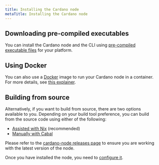 ```yaml
---
title: Installing the Cardano node
metaTitle: Installing the Cardano node
---
```


## Downloading pre-compiled executables

You can install the Cardano node and the CLI using
[pre-compiled executable files](https://github.com/intersectmbo/cardano-node/releases/latest)
for your platform.

## Using Docker

You can also use a [Docker](https://www.docker.com/) image to run your Cardano node in a container. For more details, see [this explainer](https://github.com/input-output-hk/cardano-node-wiki/blob/main/docs/Docker.md).

## Building from source

Alternatively, if you want to build from source, there are two options
available to you. Depending on your build tool preference, you can build from
the source code using either of the following:

- [Assisted with Nix](https://github.com/input-output-hk/cardano-node-wiki/blob/main/docs/getting-started/building-the-node-using-nix.md) (recommended) 
- [Manually with Cabal](https://github.com/input-output-hk/cardano-node-wiki/blob/main/docs/getting-started/install.md)

Please refer to the [cardano-node releases page](https://github.com/intersectmbo/cardano-node/releases/latest) to ensure you are working with the latest version of the node.

Once you have installed the node, you need to [configure it](https://github.com/input-output-hk/cardano-node-wiki/blob/main/docs/getting-started/understanding-config-files.md).


